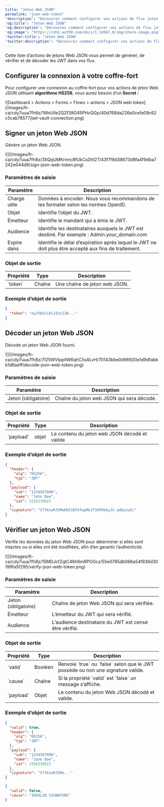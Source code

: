 ```yaml
---
title: "Jeton Web JSON"
permalink: "json-web-token"
'description': "Découvrez comment configurer vos actions de flux jeton Web JSON pour signer, vérifier ou décoder les jetons Web JSON."
'og:title': "Jeton Web JSON"
'og:description': "Découvrez comment configurer vos actions de flux jeton Web JSON pour signer, vérifier ou décoder les jetons Web JSON."
'og:image': "https://cdn2.auth0.com/docs/1.14567.0/img/share-image.png"
'twitter:title': "Jeton Web JSON"
'twitter:description': "Découvrez comment configurer vos actions de flux jeton Web JSON pour signer, vérifier ou décoder les jetons Web JSON."
---
```


Cette liste d’actions de jetons Web JSON vous permet de générer, de vérifier et de décoder les <Tooltip href="/docs/docs/fr-ca/glossary?term=json-web-token" tip="Jeton Web JSON (JWT)
Format standard de jeton d’ID (et souvent de jeton d’accès) utilisé pour représenter en toute sécurité des demandes entre deux parties." cta="Voir le glossaire">JWT</Tooltip> dans vos flux.

## Configurer la connexion à votre coffre-fort

Pour configurer une connexion au coffre-fort pour vos actions de jeton Web JSON utilisant **algorithme HS256**, vous aurez besoin d’un **Secret :**

<Frame>![Dashboard > Actions > Forms > Flows > actions > JSON web token](/images/fr-ca/cdy7uua7fh8z/1WnUlIe2QZf39G45PHcQGp/40d768da226a0cefa09c62c5cab78577/jwt-vault-connection.png)</Frame>

## Signer un jeton Web JSON

Génère un jeton Web JSON.

<Frame>![](/images/fr-ca/cdy7uua7fh8z/3XQqUMKrmrc8fUkCsDhI2T/43f7f8d38673d8fa4f9dba7242e044d9/sign-json-web-token.png)</Frame>

### Paramètres de saisie

<table class="table">
<thead>
<tr>
<th><b>Paramètre</b></th>
<th><b>Description</b></th>
</tr>
</thead>
<tbody>
<tr>
<td>Charge utile</td>
<td>
              Données à encoder. Nous vous recommandons de les formater selon les normes OpenID.	
          </td>
</tr>
<tr>
<td>Objet</td>
<td>
             Identifie l’objet du JWT.
          </td>
</tr>
<tr>
<td>Émetteur</td>
<td>
              Identifie le mandant qui a émis le JWT.	
          </td>
</tr>
<tr>
<td>Audience</td>
<td>
             Identifie les destinataires auxquels le JWT est destiné. Par exemple :  Admin.your_domain.com
          </td>
</tr>
<tr>
<td>Expire dans</td>
<td>
             Identifie le délai d’expiration après lequel le JWT ne doit plus être accepté aux fins de traitement. 
          </td>
</tr>
</tbody>
</table>

### Objet de sortie

<table class="table">
<thead>
<tr>
<th><b>Propriété</b></th>
<th><b>Type</b></th>
<th><b>Description</b></th>
</tr>
</thead>
<tbody>
<tr>
<td>`token`</td>
<td>Chaîne</td>
<td>Une chaîne de jeton web JSON.</td>
</tr>
</tbody>
</table>

### Exemple d’objet de sortie

```json lines
{
  "token": "eyJhbGciOiJIUzI1N..."
}
```

## Décoder un jeton Web JSON

Décode un jeton Web JSON fourni.

<Frame>![](/images/fr-ca/cdy7uua7fh8z/7I25WVtppllW6qhC5sALvH/70143bbe0d96920e1d9dfabbb1d6aeff/decode-json-web-token.png)</Frame>

### Paramètres de saisie

<table class="table">
<thead>
<tr>
<th><b>Paramètre</b></th>
<th><b>Description</b></th>
</tr>
</thead>
<tbody>
<tr>
<td>Jeton (obligatoire)</td>
<td>
              Chaîne du jeton web JSON qui sera décodé.	
          </td>
</tr>
</tbody>
</table>

### Objet de sortie

<table class="table">
<thead>
<tr>
<th><b>Propriété</b></th>
<th><b>Type</b></th>
<th><b>Description</b></th>
</tr>
</thead>
<tbody>
<tr>
<td>`payload`</td>
<td>objet</td>
<td>Le contenu du jeton web JSON décodé et valide</td>
</tr>
</tbody>
</table>

### Exemple d’objet de sortie

```json lines
{
  "header": {
    "alg": "HS256",
    "typ": "JWT"
  },
  "payload": {
    "sub": "1234567890",
    "name": "John Doe",
    "iat": 1516239022
  },
  "signature": "SflKxwRJSMeKKF2QT4fwpMeJf36POk6yJV_adQssw5c"
}
```

## Vérifier un jeton Web JSON

Vérifie les données du jeton Web JSON pour déterminer si elles sont intactes ou si elles ont été modifiées, afin d’en garantir l’authenticité.

<Frame>![](/images/fr-ca/cdy7uua7fh8z/15MDJcfZqtC46h6mRPOGcz/55e0785db066a54f836d30199fa5f295/verify-json-web-token.png)</Frame>

### Paramètres de saisie

<table class="table">
<thead>
<tr>
<th><b>Paramètre</b></th>
<th><b>Description</b></th>
</tr>
</thead>
<tbody>
<tr>
<td>Jeton (obligatoire)</td>
<td>
              Chaîne de jeton Web JSON qui sera vérifiée.	
          </td>
</tr>
<tr>
<td>Émetteur</td>
<td>
              L’émetteur du JWT qui sera vérifié.	
          </td>
</tr>
<tr>
<td>Audience</td>
<td>
             L’audience destinataire du JWT est censé être vérifié.
          </td>
</tr>
</tbody>
</table>

### Objet de sortie

<table class="table">
<thead>
<tr>
<th><b>Propriété</b></th>
<th><b>Type</b></th>
<th><b>Description</b></th>
</tr>
</thead>
<tbody>
<tr>
<td>`valid`</td>
<td>Booléen</td>
<td>Renvoie `true` ou `false` selon que le JWT possède ou non une signature valide.</td>
</tr>
<tr>
<td>`cause`</td>
<td>Chaîne</td>
<td>Si la propriété `valid` est `false` un message s’affiche.</td>
</tr>
<tr>
<td>`payload`</td>
<td>Objet</td>
<td>Le contenu du jeton Web JSON décodé et valide.</td>
</tr>
</tbody>
</table>

### Exemple d’objet de sortie

```json lines
{
  "valid": true,
  "header": {
    "alg": "HS256",
    "typ": "JWT"
  },
  "payload": {
    "sub": "1234567890",
    "name": "Jane Doe",
    "iat": 1516239022
  },
  "signature": "SflKxwRJSMe..."
}
```

```json lines
{
  "valid": false,
  "cause": "INVALID_SIGNATURE"
}
```

